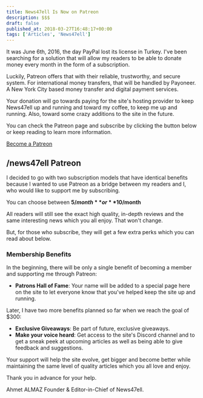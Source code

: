 ```yaml
---
title: News47ell Is Now on Patreon
description: $$$
draft: false
published_at: 2018-03-27T16:48:17+00:00
tags: ['Articles', 'News47ell']
---
```


It was June 6th, 2016, the day PayPal lost its license in Turkey. I've been searching for a solution that will allow my readers to be able to donate money every month in the form of a subscription.

Luckily, Patreon offers that with their reliable, trustworthy, and secure system. For international money transfers, that will be handled by Payoneer. A New York City based money transfer and digital payment services.

Your donation will go towards paying for the site's hosting provider to keep News47ell up and running and toward my coffee, to keep me up and running. Also, toward some crazy additions to the site in the future.

You can check the Patreon page and subscribe by clicking the button below or keep reading to learn more information.

[Become a Patreon](https://www.patreon.com/News47ell)

## /news47ell Patreon

I decided to go with two subscription models that have identical benefits because I wanted to use Patreon as a bridge between my readers and I, who would like to support me by subscribing.

You can choose between **$5/month** or **$10/month**

All readers will still see the exact high quality, in-depth reviews and the same interesting news which you all enjoy. That won't change.

But, for those who subscribe, they will get a few extra perks which you can read about below.

### Membership Benefits

In the beginning, there will be only a single benefit of becoming a member and supporting me through Patreon:

- **Patrons Hall of Fame**: Your name will be added to a special page here on the site to let everyone know that you've helped keep the site up and running.

Later, I have two more benefits planned so far when we reach the goal of $300:

- **Exclusive Giveaways**: Be part of future, exclusive giveaways.
- **Make your voice heard**: Get access to the site's Discord channel and to get a sneak peek at upcoming articles as well as being able to give feedback and suggestions.

Your support will help the site evolve, get bigger and become better while maintaining the same level of quality articles which you all love and enjoy.

Thank you in advance for your help.

Ahmet ALMAZ
Founder & Editor-in-Chief of News47ell.
